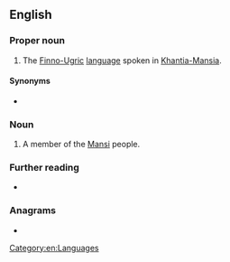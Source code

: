 ==English==

===Proper noun===
{{en-proper noun}}

# The [[Finno-Ugric]] [[language]] spoken in [[Khantia-Mansia]].

====Synonyms====
* {{l|en|Mansi}}

===Noun===
{{en-noun}}

# {{lb|en|dated}} A member of the [[Mansi]] people.

===Further reading===
* {{ethnologue|code=mns}}

===Anagrams===
* {{anagrams|en|a=glouv|vulgo}}

[[Category:en:Languages]]